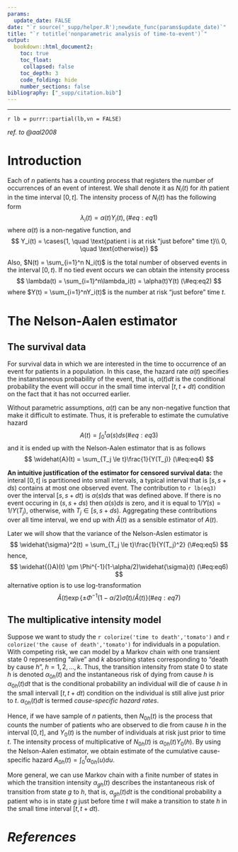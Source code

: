 ```yaml
---
params:
  update_date: FALSE
date: "`r source('_supp/helper.R');newdate_func(params$update_date)`"
title: "`r totitle('nonparametric analysis of time-to-event')`"
output:
  bookdown::html_document2:
    toc: true
    toc_float: 
     collapsed: false
    toc_depth: 3
    code_folding: hide
    number_sections: false
bibliography: ["_supp/citation.bib"]
---
```


\newcommand{\bf}[1]{\boldsymbol{#1}}
\newcommand{\hat}[1]{\widehat{#1}}
\newcommand{\mm}[1]{\mathbb{#1}}
\newcommand{\bar}[1]{\overline{#1}}
\newcommand{\tp}[1]{{#1}^{\top}}

\def\E{\Bbb{E}}
\def\V{\Bbb{V}}
\def\P{\Bbb{P}}
\def\I{{\large\unicode{x1D7D9}}}
\def\indep{\perp\!\!\!\!\perp}
\newcommand{\overeq}[2]{\stackrel{#1}{#2}}
\def\epsilon{\varepsilon} 

---

`r lb = purrr::partial(lb,vn = FALSE)`

*ref. to @aal2008*

# Introduction

Each of $n$ patients has a counting process that registers the number of occurrences of an event of interest. We shall denote it as $N_i(t)$ for $i$th patient in the time interval $[0,t]$. The intensity process of $N_i(t)$ has the following form 
$$
\lambda_i(t) = \alpha(t)Y_i(t), 
(\#eq:eq1)
$$
where $\alpha(t)$ is a non-negative function, and
$$
Y_i(t) = \cases{1, \quad \text{patient i is at risk "just before" time t}\\
0, \quad \text{otherwise}}
$$

Also, $N(t) = \sum_{i=1}^n N_i(t)$ is the total number of observed events in the interval $[0,t)$. If no tied event occurs we can obtain the intensity process
$$
\lambda(t) = \sum_{i=1}^n\lambda_i(t) = \alpha(t)Y(t)
(\#eq:eq2)
$$
where $Y(t) = \sum_{i=1}^nY_i(t)$ is the number at risk "just before" time $t$.

# The Nelson-Aalen estimator

## The survival data

For survival data in which we are interested in the time to occurrence of an event for patients in a population. In this case, the hazard rate $\alpha(t)$ specifies the instanstaneous probability of the event, that is, $\alpha(t)dt$ is the conditional probability the event will occur in the small time interval $[t,t+dt)$ condition on the fact that it has not occurred earlier. 

Without parametric assumptions, $\alpha(t)$ can be any non-negative function that make it difficult to estimate. Thus, it is preferable to estimate the cumulative hazard
$$
A(t) = \int_0^t\alpha(s)ds
(\#eq:eq3)
$$
and it is ended up with the Nelson-Aalen estimator that is as follows
$$
\hat{A}(t) = \sum_{T_j \le t}\frac{1}{Y(T_j)}
(\#eq:eq4)
$$

__An intuitive justification of the estimator for censored survival data:__ the interal $[0,t]$ is partitioned into small intervals, a typical interval that is  $[s,s+ds)$  contains at most one observed event. The contribution to `r lb(eq3)` over the interval $[s,s+dt)$ is $\alpha(s)ds$ that was defined above. If there is no event occuring in $(s,s+ds)$ then $\alpha(s)ds$ is zero, and it is equal to $1/Y(s) = 1/Y(T_j)$, otherwise, with $T_j \in [s,s+ds)$. Aggregating these contributions over all time interval, we end up with $\hat{A}(t)$ as a sensible estimator of $A(t)$. 

Later we will show that the variance of the Nelson-Aslen estimator is 
$$
\hat{\sigma}^2(t) = \sum_{T_j \le t}\frac{1}{Y(T_j)^2}
(\#eq:eq5)
$$
hence,
$$
\hat(A)(t) \pm \Phi^{-1}(1-\alpha/2)\hat{\sigma}(t)
(\#eq:eq6)
$$
alternative option is to use log-transformation
$$
\hat{A}(t)\exp\{\pm \Phi^{-1}(1-\alpha/2)\hat{\sigma}(t)/\hat{A}(t)\}
(\#eq:eq7)
$$

## The multiplicative intensity model

Suppose we want to study the `r colorize('time to death','tomato')` and `r colorize('the cause of death','tomato')` for individuals in a population. With competing risk, we can model by a Markov chain with one transient state $0$ representing "alive" and $k$ absorbing states corresponding to "death by cause $h$", $h = 1,2,\dots,k$. Thus, the transition intensity from state 0 to state $h$ is denoted $\alpha_{0h}(t)$ and the instantaneous risk of dying from cause $h$ is $\alpha_{0h}(t)dt$ that is the conditional probability an individual will die of cause $h$ in the small intervall $[t,t+dt)$ condition on the individual is still alive just prior to $t$. $\alpha_{0h}(t)dt$ is termed _cause-specific hazard rates_.

Hence, if we have  sample of $n$ patients, then $N_{0h}(t)$ is the process that counts the number of patients who are observed to die from cause $h$ in the interval $[0,t]$, and $Y_0(t)$ is the number of individuals at risk just prior to time $t$. The intensity process of multiplicative of $N_{0h}(t)$ is $\alpha_{0h}(t)Y_0(h)$. By using the Nelson-Aalen estimator, we obtain estimate of the cumulative cause-specific hazard $A_{0h}(t) = \int_0^t \alpha_{0h}(u)du$.

More general, we can use Markov chain with a finite number of states in which the transition intensity $\alpha_{gh}(t)$ describes the instantaneous risk of transition from state $g$ to $h$, that is, $\alpha_{gh}(t)dt$ is the conditional probability a patient who is in state $g$ just before time $t$ will make a transition to state $h$ in the small time interval $[t,t+dt)$. 



<!-- ------------------------------------------------------------------------------------ -->
# _References_
